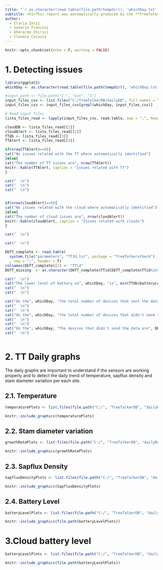 ```yaml
---
title: "`r as.character(read.table(file.path(tempdir(), 'whichDay.txt'))[1,1])`"
subtitle: <h1>This report was automatically produced by the **TreeTalkerCheck** package</h1>
author:
  - Ilaria Zorzi
  - Saverio Francini
  - Gherardo Chirici
  - Claudia Cocozza
---
```


\setlength\parindent{0pt}
\setlength{\parskip}{0pt}

```r
knitr::opts_chunk$set(echo = F, warning = FALSE)
```

# 1. Detecting issues

```r
library(ggplot2)
whichDay <- as.character(read.table(file.path(tempdir(), 'whichDay.txt'))[1,1])

#input_path <- file.path("C:", "out", "1")
input_files_csv <- list.files("C:/TreeTalkerDB/dailyDB", full.names = T, pattern = ".csv")
input_files_csv <- input_files_csv[grepl(whichDay, input_files_csv)]

# Read input files
lista_files_read <- lapply(input_files_csv, read.table, sep = ";", header = T)

cloudDB <- lista_files_read[[1]]
cloudAlert <- lista_files_read[[2]]
TTdb <- lista_files_read[[3]]
TTAlert <- lista_files_read[[4]]

if(nrow(TTAlert)==0){
cat("No issues related with the TT where automatically identified")  
}else{
cat("The number of TT issues are", nrow(TTAlert))
knitr::kable(TTAlert, caption = "Issues related with TT")
}

cat("  \n")
cat("  \n")
cat("  \n")


if(nrow(cloudAlert)==0){
cat("No issues related with the cloud where automatically identified")  
}else{
cat("The number of cloud issues are", nrow(cloudAlert))
knitr::kable(cloudAlert, caption = "Issues related with clouds")
}

cat("  \n")

cat("  \n")

DbTT_complete <- read.table(
  system.file("parameters", "TTId.txt", package = "TreeTalkersCheck")
  , sep = ";", header = T)
colnames(DbTT_complete)[1] <- "TTid"
DbTT_missing  <- as.character(DbTT_complete$TTid[DbTT_complete$TTid%in%TTdb$TTid==F])

cat("  \n")
cat("The lower level of battery on", whichDay, "is", min(TTdb$batteryLevel))
cat("  \n")
cat("  \n")

cat("On the", whichDay, "the total number of devices that sent the data are", length(unique(TTdb$TTid))) 
cat("  \n")
cat("  \n")
cat("On the", whichDay, "the total number of devices that didn't send the data are", length(DbTT_missing)) 
cat("  \n")
cat("  \n")
cat("On the", whichDay, "The devices that didn't send the data are", DbTT_missing) 
cat("  \n")



```


# 2. TT Daily graphs

The daily graphs are important to understand if the sensors are working properly and to detect the daily trend of temperature, sapflux density and stam diameter variation per each site.

## 2.1. Temperature

```r

temperaturePlots <- list.files(file.path("C:/", "TreeTalkerDB", "dailyReports", paste0(whichDay, "_plots")), pattern = "temperature", full.names = T)

knitr::include_graphics(temperaturePlots)
```

## 2.2. Stam diameter variation

```r

growthRatePlots <- list.files(file.path("C:/", "TreeTalkerDB", "dailyReports", paste0(whichDay, "_plots"), "stamDiameterVariationPerTT"),  full.names = T)

knitr::include_graphics(growthRatePlots)
```

## 2.3. Sapflux Density

```r

SapfluxDensityPlots <- list.files(file.path("C:/", "TreeTalkerDB", "dailyReports", paste0(whichDay, "_plots")), pattern = "sapFlux", full.names = T)

knitr::include_graphics(SapfluxDensityPlots)
```

## 2.4. Battery Level

```r

batteryLevelPlots <- list.files(file.path("C:/", "TreeTalkerDB", "dailyReports", paste0(whichDay, "_plots")), pattern = "battery", full.names = T)

knitr::include_graphics(file.path(batteryLevelPlots))
```

# 3.Cloud battery level

```r

batteryLevelPlots <- list.files(file.path("C:/", "TreeTalkerDB", "dailyReports", paste0(whichDay, "_plots")), pattern = "cloudBattery", full.names = T)

knitr::include_graphics(file.path(batteryLevelPlots))
```
